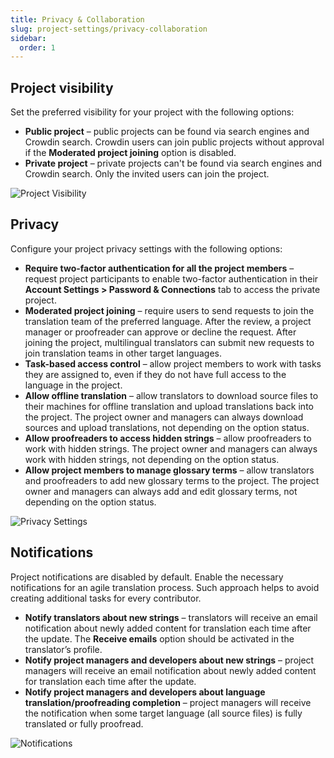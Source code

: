 ```yaml
---
title: Privacy & Collaboration
slug: project-settings/privacy-collaboration
sidebar:
  order: 1
---
```



## Project visibility

Set the preferred visibility for your project with the following options:

* **Public project** &ndash; public projects can be found via search engines and Crowdin search. Crowdin users can join public projects without approval if the **Moderated project joining** option is disabled.
* **Private project** &ndash; private projects can't be found via search engines and Crowdin search. Only the invited users can join the project.

<Image src={projectVisibility} alt="Project Visibility" />

## Privacy

Configure your project privacy settings with the following options:

* **Require two-factor authentication for all the project members** &ndash; request project participants to enable two-factor authentication in their **Account Settings > Password & Connections** tab to access the private project.
* **Moderated project joining** &ndash; require users to send requests to join the translation team of the preferred language. After the review, a project manager or proofreader can approve or decline the request. After joining the project, multilingual translators can submit new requests to join translation teams in other target languages.
* **Task-based access control** &ndash; allow project members to work with tasks they are assigned to, even if they do not have full access to the language in the project.
* **Allow offline translation** &ndash; allow translators to download source files to their machines for offline translation and upload translations back into the project. The project owner and managers can always download sources and upload translations, not depending on the option status.
* **Allow proofreaders to access hidden strings** &ndash; allow proofreaders to work with hidden strings. The project owner and managers can always work with hidden strings, not depending on the option status.
* **Allow project members to manage glossary terms** &ndash; allow translators and proofreaders to add new glossary terms to the project. The project owner and managers can always add and edit glossary terms, not depending on the option status.

<Image src={privacy} alt="Privacy Settings" />

## Notifications

Project notifications are disabled by default. Enable the necessary notifications for an agile translation process. Such approach helps to avoid creating additional tasks for every contributor.

* **Notify translators about new strings** &ndash; translators will receive an email notification about newly added content for translation each time after the update.
The **Receive emails** option should be activated in the translator’s profile.
* **Notify project managers and developers about new strings** &ndash; project managers will receive an email notification about newly added content for translation each time after the update.
* **Notify project managers and developers about language translation/proofreading completion** &ndash; project managers will receive the notification when some target language (all source files) is fully translated or fully proofread.

<Image src={notifications} alt="Notifications" />
